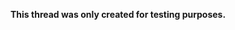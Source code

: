 '''This thread was only created for testing purposes.''' <ac_metadata title="Sandbox E-2 Discussions Thread" related_topics="Sandbox/Event/E-2"> </ac_metadata>